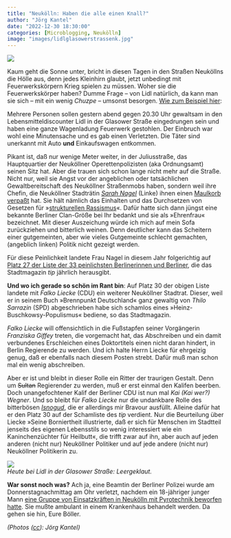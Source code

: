 ```yaml
---
title: "Neukölln: Haben die alle einen Knall?"
author: "Jörg Kantel"
date: "2022-12-30 18:30:00"
categories: [Microblogging, Neukölln]
image: "images/lidlglasowerstrassenk.jpg"
---
```


[![](images/lidlglasowerstrassenk-b.jpg)](https://www.flickr.com/photos/schockwellenreiter/52596164214/)

Kaum geht die Sonne unter, bricht in diesen Tagen in den Straßen Neuköllns die Hölle aus, denn jedes Kleinhirn glaubt, jetzt unbedingt mit Feuerwerkskörpern Krieg spielen zu müssen. Woher sie die Feuerwerkskörper haben? Dumme Frage -- von Lidl natürlich, da kann man sie sich -- mit ein wenig *Chuzpe* -- umsonst besorgen. [Wie zum Beispiel hier](https://www.berliner-zeitung.de/news/blitzeinbruch-bei-lidl-in-neukoelln-wohl-rollwagen-mit-feuerwerk-gestohlen-li.302285):

Mehrere Personen sollen gestern abend gegen 20.30 Uhr gewaltsam in den Lebensmitteldiscounter Lidl in der Glasower Straße eingedrungen sein und haben eine ganze Wagenladung Feuerwerk gestohlen. Der Einbruch war wohl eine Minutensache und es gab einen Verletzten. Die Täter sind unerkannt mit Auto **und** Einkaufswagen entkommen.

Pikant ist, daß nur wenige Meter weiter, in der Juliusstraße, das Hauptquartier der Neuköllner Operettenpolizisten (aka Ordnungsamt) seinen Sitz hat. Aber die trauen sich schon lange nicht mehr auf die Straße. Nicht nur, weil sie Angst vor der angeblichen oder tatsächlichen Gewaltbereitschaft des Neuköllner Straßenmobs haben, sondern weil ihre Chefin, die Neuköllner Stadträtin *[Sarah Nagel](https://www.berlin.de/ba-neukoelln/politik-und-verwaltung/bezirksamt/geschaeftsbereich-ordnung/)* (Linke) ihnen einen [Maulkorb verpaßt](https://www.berliner-zeitung.de/news/neukoellner-stadtraetin-verhinderte-razzia-ihr-droht-jetzt-die-abwahl-li.297382) hat. Sie hält nämlich das Einhalten und das Durchsetzen von Gesetzen für »[strukturellen Rassismus](https://mobile.twitter.com/dienagel_/status/1594603923310268416)«. Dafür hatte sich dann jüngst eine bekannte Berliner Clan-Größe bei Ihr bedankt und sie als »Ehrenfrau« bezeichnet. Mit dieser Auszeichung würde ich mich auf mein Sofa zurückziehen und bitterlich weinen. Denn deutlicher kann das Scheitern einer gutgemeinten, aber wie vieles Gutgemeinte schlecht gemachten, (angeblich linken) Politik nicht gezeigt werden. 

Für diese Peinlichkeit landete Frau Nagel in diesem Jahr folgerichtig auf [Platz 27 der Liste der 33 peinlichsten Berlinerinnen und Berliner](https://www.berliner-woche.de/bezirk-neukoelln/c-politik/zwei-stadtraete-auf-tip-liste-platziert_a367520), die das Stadtmagazin *tip* jährlich herausgibt. 

**Und wo ich gerade so schön im Rant bin**: Auf Platz 30 der obigen Liste landete mit *Falko Liecke* (CDU) ein weiterer Neuköllner Stadtrat. Dieser, weil er in seinem Buch »Brennpunkt Deutschland« ganz gewaltig von *Thilo Sarrazin* (SPD) abgeschrieben habe sich schamlos eines »Heinz-Buschkowsy-Populismus« bediene, so das Stadtmagazin.

*Falko Liecke* will offensichtlich in die Fußstapfen seiner Vorgängerin *Franziska Giffey* treten, die vorgemacht hat, das Abschreiben und ein damit verbundenes Erschleichen eines Doktortitels einen nicht daran hindert, in Berlin Regierende zu werden. Und ich halte Herrn Liecke für ehrgeizig genug, daß er ebenfalls nach diesem Posten strebt. Dafür muß man schon mal ein wenig abschreiben.

Aber er ist und bleibt in dieser Rolle ein Ritter der traurigen Gestalt. Denn um ~~Sultan~~ Regierender zu werden, muß er erst einmal den Kalifen beerben. Doch unangefochtener Kalif der Berliner CDU ist nun mal *Kai (Kai wer?) Wegner*. Und so bleibt für *Falko Liecke* nur die undankbare Rolle des bitterbösen *[Isnogud](https://de.wikipedia.org/wiki/Isnogud_%E2%80%93_Der_bitterb%C3%B6se_Gro%C3%9Fwesir)*, die er allerdings mir Bravour ausfüllt. Alleine dafür hat er den Platz 30 auf der Schamliste des *tip* verdient. Nur die Beurteilung über Liecke »Seine Borniertheit illustrierte, daß er sich für Menschen im Stadtteil jenseits des eigenen Lebensstils so wenig interessiert wie ein Kaninchenzüchter für Heilbutt«, die trifft zwar auf ihn, aber auch auf jeden anderen (nicht nur) Neuköllner Politiker und auf jede andere (nicht nur) Neuköllner Politikerin zu.

[![](images/leergeklaut.jpg)](https://www.flickr.com/photos/schockwellenreiter/52595413527/)<br>*Heute bei Lidl in der Glasower Straße: Leergeklaut.*

**War sonst noch was?** Ach ja, eine Beamtin der Berliner Polizei wurde am Donnerstagnachmittag am Ohr verletzt, nachdem ein 18-jähriger junger Mann [eine Gruppe von Einsatzkräften in Neukölln mit Pyrotechnik beworfen hatte](https://www.berliner-zeitung.de/news/berlin-neukoelln-18-jaehriger-beschiesst-polizistin-mit-boeller-li.302337). Sie mußte ambulant in einem Krankenhaus behandelt werden. Da gehen sie hin, Eure Böller.

*(Photos ([cc](http://creativecommons.org/licenses/by-nc-nd/2.0/)): Jörg Kantel)*
